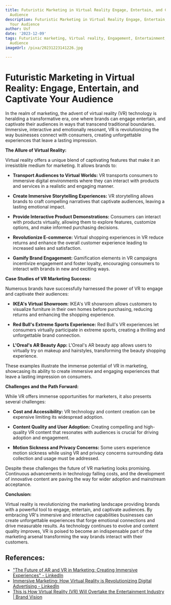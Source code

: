 ```yaml
---
title: Futuristic Marketing in Virtual Reality Engage, Entertain, and Captivate Your
  Audience
description: Futuristic Marketing in Virtual Reality Engage, Entertain, and Captivate
  Your Audience
author: Usf
date: '2023-12-09'
tags: Futuristic marketing, Virtual reality, Engagement, Entertainment, Captivation,
  Audience
imageUrl: /pixa/20231223141226.jpg

---
```

# Futuristic Marketing  in Virtual Reality: Engage, Entertain, and Captivate Your Audience

In the realm of marketing, the advent of virtual reality  (VR) technology is heralding a transformative era, one  where brands can engage entertain,  and captivate their audiences in ways that transcend traditional boundaries. Immersive, interactive and emotionally resonant, VR is revolutionizing the way businesses connect with consumers, creating unforgettable experiences that leave a lasting impression.

**The Allure of Virtual Reality:**

Virtual reality offers a unique blend of captivating  features that  make it an  irresistible medium for marketing. It allows brands to:

* **Transport Audiences to Virtual Worlds:** VR  transports consumers to immersive digital environments where  they can interact with products and services in a realistic and engaging manner.

* **Create Immersive Storytelling Experiences:** VR storytelling allows brands to craft compelling narratives that captivate audiences, leaving a  lasting emotional impact.

* **Provide Interactive Product Demonstrations:** Consumers can interact with products virtually, allowing them to explore features, customize options, and make informed purchasing decisions.

* **Revolutionize E-commerce:**  Virtual shopping experiences in  VR reduce returns and enhance the  overall customer experience leading to increased sales and satisfaction.

* **Gamify Brand Engagement:** Gamification  elements in VR campaigns incentivize engagement and foster  loyalty, encouraging consumers to interact with  brands in new and exciting  ways.

**Case Studies of VR Marketing Success:**

Numerous  brands have  successfully harnessed the power of VR to engage and captivate their audiences:

* **IKEA's Virtual Showroom:** IKEA's VR showroom allows customers to visualize furniture in their own homes before purchasing, reducing returns and enhancing the shopping  experience.

* **Red  Bull's Extreme Sports Experience:** Red Bull's VR  experiences let consumers virtually participate in extreme sports, creating a thrilling and unforgettable brand  connection.

* **L'Oreal's AR Beauty App:** L'Oreal's AR beauty app allows users to virtually try on makeup  and  hairstyles, transforming the beauty shopping experience.

These examples illustrate the immense potential of VR in marketing, showcasing  its ability  to create  immersive and engaging experiences that leave a lasting impression on consumers.

**Challenges and  the Path Forward:**

While VR offers immense opportunities for marketers, it also presents several challenges:

* **Cost and  Accessibility:** VR technology and content creation can be expensive limiting its widespread adoption.

* **Content Quality and User Adoption:** Creating compelling and high-quality VR content that resonates with audiences  is crucial for driving adoption and engagement.

* **Motion Sickness and Privacy Concerns:** Some users experience motion sickness while using VR and privacy concerns surrounding  data collection and usage must  be addressed.

Despite these challenges the future  of VR marketing  looks promising. Continuous  advancements in  technology falling costs, and the development of innovative content are paving the way for wider adoption and mainstream acceptance.

**Conclusion:**

Virtual reality is revolutionizing the marketing  landscape providing brands with a powerful tool to engage, entertain, and  captivate audiences. By  embracing VR's immersive and interactive capabilities businesses can create  unforgettable experiences that forge emotional connections and drive  measurable results.  As technology continues  to evolve and content quality improves, VR is poised to become an indispensable  part of the  marketing arsenal  transforming the  way brands interact with their customers.

## References:
- ["The Future of AR and VR in Marketing: Creating Immersive Experiences" - LinkedIn](https://www.linkedin.com/pulse/future-ar-vr-marketing-creating-immersive-experiences-jalal-umer-ius9e?trk=article-ssr-frontend-pulse_more-articles_related-content-card)
- [Immersive Marketing: How Virtual Reality is Revolutionizing Digital Advertising - LinkedIn](https://www.linkedin.com/pulse/immersive-marketing-how-virtual-reality-digital-arunachalam)
- [This is How Virtual Reality (VR) Will Overtake the Entertainment Industry | Brand Vision](https://www.brandvm.com/post/virtual-reality-entertainment)
